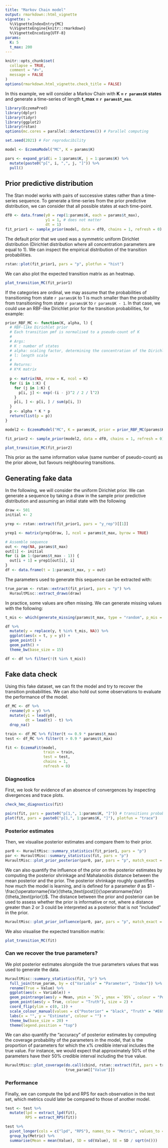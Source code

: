 ```yaml
---
title: "Markov Chain model"
output: rmarkdown::html_vignette
vignette: >
  %\VignetteIndexEntry{MC}
  %\VignetteEngine{knitr::rmarkdown}
  %\VignetteEncoding{UTF-8}
params:
  K: 5
  t_max: 200
---
```

  
```r
knitr::opts_chunk$set(
  collapse = TRUE,
  comment = "#>",
  message = FALSE
)
options(rmarkdown.html_vignette.check_title = FALSE)
```

In this example, we will consider a Markov Chain with **K = `r params$K` states** and generate a time-series of length **t_max = `r params$t_max`**.

```r
library(EczemaPred)
library(dplyr)
library(tidyr)
library(ggplot2)
library(rstan)
options(mc.cores = parallel::detectCores()) # Parallel computing

set.seed(2021) # For reproducibility

model <- EczemaModel("MC", K = params$K)
```

```r
pars <- expand_grid(i = 1:params$K, j = 1:params$K) %>%
  mutate(paste0("p[", i, ",", j, "]")) %>%
  pull()
```
  
## Prior predictive distribution
  
The Stan model works with pairs of successive states rather than a time-series sequence.
To generate a time-series from the prior predictive distribution, we can consider that all possible states at each time-point.
  
```r
df0 <- data.frame(y0 = rep(1:params$K, each = params$t_max),
                  y1 = 1, # does not matter
                  dt = 1)
fit_prior1 <- sample_prior(model, data = df0, chains = 1, refresh = 0)
```
  
The default prior that we used was a symmetric uniform Dirichlet distribution (Dirichlet distribution where all concentration parameters are equal to 1).
We can inspect the empirical distribution of the transition probabilities.
  
```r
rstan::plot(fit_prior1, pars = "p", plotfun = "hist")
```

We can also plot the expected transition matrix as an heatmap.

```r
plot_transition_MC(fit_prior1)
```

If the categories are ordinal, we may assume that the probabilities of transitioning from state `r params$K` to 1 is much smaller than the probability from transitioning from state `r params$K` to `r params$K - 1`.
In that case, we could use an RBF-like Dirichlet prior for the transition probabilities, for example:

```r
prior_RBF_MC <- function(K, alpha, l) {
  # RBF-like Dirichlet prior
  # Each transition pmf is normalised to a pseudo-count of K
  #
  # Args:
  # K : number of states
  # alpha: scaling factor, determining the concentration of the Dirichlet distribution
  # l: length scale
  #
  # Returns:
  # K*K matrix
  
  p <- matrix(NA, nrow = K, ncol = K)
  for (i in 1:K) {
    for (j in 1:K) {
      p[i, j] <- exp(-(i - j)^2 / 2 / l^2)
    }
    p[i, ] <- p[i, ] / sum(p[i, ])
  }
  p <- alpha * K * p
  return(list(p = p))
}

model2 <- EczemaModel("MC", K = params$K, prior = prior_RBF_MC(params$K, 1, 1))

fit_prior2 <- sample_prior(model2, data = df0, chains = 1, refresh = 0)

plot_transition_MC(fit_prior2)
```

This prior as the same information value (same number of pseudo-count) as the prior above, but favours neighbouring transitions.

## Generating fake data

In the following, we will consider the uniform Dirichlet prior.
We can generate a sequence by taking a draw in the sample prior predictive distribution and assuming an initial state with the following

```r
draw <- 501
initial <- 2

yrep <- rstan::extract(fit_prior1, pars = "y_rep")[[1]]

yrep1 <- matrix(yrep[draw, ], ncol = params$t_max, byrow = TRUE)

# Assemble sequence
out <- rep(NA, params$t_max)
out[1] <- initial
for (i in 1:(params$t_max - 1)) {
  out[i + 1] = yrep1[out[i], i]
}
df <- data.frame(t = 1:params$t_max, y = out)
```

The parameters used to generate this sequence can be extracted with:

```r
true_param <- rstan::extract(fit_prior1, pars = "p") %>%
  HuraultMisc::extract_draws(draw)
```

In practice, some values are often missing.
We can generate missing values with the following:

```r
t_mis <- which(generate_missing(params$t_max, type = "random", p_mis = 0.2))

df %>%
  mutate(y = replace(y, t %in% t_mis, NA)) %>%
  ggplot(aes(x = t, y = y)) +
  geom_point() +
  geom_path() +
  theme_bw(base_size = 15)

df <- df %>% filter(!(t %in% t_mis))
```

## Fake data check

Using this fake dataset, we can fit the model and try to recover the transition probabilities.
We can also hold out some observations to evaluate the performance of the model.

```r
df_MC <- df %>%
  rename(y0 = y) %>%
  mutate(y1 = lead(y0),
         dt = lead(t) - t) %>%
  drop_na()

train <- df_MC %>% filter(t <= 0.9 * params$t_max)
test <- df_MC %>% filter(t > 0.9 * params$t_max)

fit <- EczemaFit(model,
                 train = train,
                 test = test,
                 chains = 1,
                 refresh = 0)
```

### Diagnostics

First, we look for evidence of an absence of convergences by inspecting divergences and trace plots.

```r
check_hmc_diagnostics(fit)

pairs(fit, pars = paste0("p[1,", 1:params$K, "]")) # transitions probabilities from state 1
plot(fit, pars = paste0("p[1,", 1:params$K, "]"), plotfun = "trace")
```

### Posterior estimates

Then, we visualise posterior estimates and compare them to their prior.

```r
par0 <- HuraultMisc::summary_statistics(fit_prior1, pars = "p")
par <- HuraultMisc::summary_statistics(fit, pars = "p")
HuraultMisc::plot_prior_posterior(par0, par, pars = "p", match_exact = FALSE)
```

We can also quantify the influence of the prior on the posterior estimates by computing the posterior shrinkage and Mahalanobis distance between the mean posterior and the prior.
The posterior shrinkage roughly quantifies how much the model is learning, and is defined for a parameter $\theta$ as $1 - \frac{\operatorname{Var}(\theta_\text{post})}{\operatorname{Var}(\theta_\text{prior}}$.
The distance between the prior and posterior can be used to assess whether the prior is informative or not, where a distance greater than 2 or 3 could be interpreted as a posterior that is not "included" in the prior.

```r
HuraultMisc::plot_prior_influence(par0, par, pars = "p", match_exact = FALSE)
```

We also visualise the expected transition matrix:

```r
plot_transition_MC(fit)
```

### Can we recover the true parameters?

We plot posterior estimates alongside the true parameters values that was used to generate the data.

```r
HuraultMisc::summary_statistics(fit, "p") %>%
  full_join(true_param, by = c("Variable" = "Parameter", "Index")) %>%
  rename(True = Value) %>%
  ggplot(aes(x = Variable)) +
  geom_pointrange(aes(y = Mean, ymin = `5%`, ymax = `95%`, colour = "Posterior")) +
  geom_point(aes(y = True, colour = "Truth"), size = 2) +
  coord_flip(ylim = c(0, 1)) +
  scale_colour_manual(values = c("Posterior" = "black", "Truth" = "#E69F00")) +
  labs(x = "", y = "Estimate", colour = "") +
  theme_bw(base_size = 20) +
  theme(legend.position = "top")
```

We can also quantify the "accuracy" of posterior estimates by computing the coverage probability of the parameters in the model, that is the proportion of parameters for which the x% credible interval includes the true value.
For instance, we would expect that approximately 50% of the parameters have their 50% credible interval including the true value.

```r
HuraultMisc::plot_coverage(do.call(cbind, rstan::extract(fit, pars = true_param[["Parameter"]])),
                           true_param[["Value"]])
```

### Performance

Finally, we can compute the lpd and RPS for each observation in the test set, which metrics could later be compared to those of another model.

```r
test <- test %>%
  mutate(lpd = extract_lpd(fit),
         RPS = extract_RPS(fit))

test %>%
  pivot_longer(cols = c("lpd", "RPS"), names_to = "Metric", values_to = "Value") %>%
  group_by(Metric) %>%
  summarise(Mean = mean(Value), SD = sd(Value), SE = SD / sqrt(n()))
```
